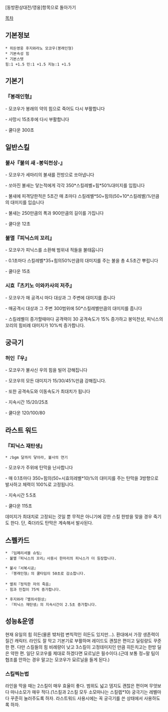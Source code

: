 [동방환상대전/영웅]항목으로 돌아가기

[[목차]]
== 기본정보 ==
 * 히든영웅 후지와라노 모코우(봉래인형)
 * 기본속성 힘
 * 기본스텟
 힘:1 +1.5 민:1 +1.5 지능:1 +1.5

== 기본기 == 

=== 『봉래인형』 ===

- 모코우가 봉래의 약의 힘으로 죽어도 다시 부활합니다

- 사망시 15초후에 다시 부활합니다

- 쿨다운 300초
 
== 일반스킬 == 
=== 불사『불의 새 -봉익천상-』 ===

- 모코우가 세마리의 불새를 전방으로 쏘아냅니다
 
- 쏘아진 불새는 닿는적에게 각각 350*스킬레벨+힘*50%대미지를 입힙니다
 
- 불새에 피격당한적은 5초간 매 초마다 스킬레벨*50+힘의(50+10*스킬레벨)%만큼의 대미지를 입습니다
 
- 불새는 250만큼의 폭과 900만큼의 길이를 가집니다
 
- 쿨다운 12초

=== 불멸『피닉스의 꼬리』 === 

- 모코우가 피닉스를 소환해 범위내 적들을 불태웁니다

- 0.1초마다 스킬레벨*35+힘의50%만큼의 대미지를 주는 불을 총 4.5초간 뿌립니다

- 쿨다운 15초

=== 시효『츠키노 이와카사의 저주』 ===

- 모코우가 매 공격시 마다 대상과 그 주변에 대미지를 줍니다

- 매공격시 대상과 그 주변 300범위에 50*스킬레벨만큼의 대미지를 줍니다
 
- 스킬레벨이 증가할때마다 공격력이 30 공격속도가 15% 증가하고 봉익천상, 피닉스의 꼬리의 힘비례 대미지가 10%씩 증가합니다.

== 궁극기 ==
=== 허인『우』 ===

- 모코우가 불사신 우의 힘을 빌어 강해집니다
 
- 모코우의 모든 대미지가 15/30/45%만큼 강해집니다.
 
- 또한 공격속도와 이동속도가 최대치가 됩니다 
 
- 지속시간 15/20/25초 
 
- 쿨다운 120/100/80

== 라스트 워드 ==
=== 『피닉스 재탄생』 ===
 * ♪bgm 달까지 닿아라, 불사의 연기

- 모코우가 주위에 탄막을 난사합니다

- 매 0.1초마다 350+힘의(50+시효의레벨*10)%의 대미지를 주는 탄막을 3방향으로 발사하고 체력이 100%로 고정됩니다.

- 지속시간 5.5초

- 쿨다운 115초

데미지가 최대치로 고정되는 것일 뿐 무적은 아니기에 강한 스킬 한방을 맞을 경우 죽기도 한다. 단, 죽더라도 탄막은 계속해서 발사된다.

== 스펠카드 ==

 * 『임페리셔블 슈팅』
 - 불멸『피닉스의 꼬리』사용시 한마리의 피닉스가 더 등장합니다.

 * 불사『서복시공』
 - 『봉래인형』의 쿨타임이 50초로 감소합니다.
 
 * 멸죄『정직한 자의 죽음』
 - 힘과 민첩이 75씩 증가합니다.

 * 후지와라『멸죄사원상』
 - 『피닉스 재탄생』의 지속시간이 2.5초 증가합니다.

== 성능&운영 ==
현재 유일의 힘 히든(물론 뱤처럼 변칙적인 히든도 있지만...). 환대에서 가장 생존력이 질긴 캐릭터. 라인도 잘 막고 기본기로 부활하며 레이드도 괜찮은 편이고 딜링량도 꾸준한 편. 다만 스킬들의 힘 비례량이 낮고 3스킬이 고정데미지인 만큼 히든치고는 한방 딜은 약한 편. 일단 모코우를 제대로 하겠다면 묘르닐은 필수이다.(근데 보통 정~말 팀이 협조를 안하는 경우 말고는 모코우가 묘르닐을 들게 된다.)

=== 스킬찍는법 ===
라인을 막을 때는 2스킬이 매우 효율이 좋다. 범위도 넓고 뎀지도 괜찮은 편이며 무엇보다 마나소모가 매우 적다.(1스킬과 2스킬 모두 소모마나는 스킬렙*10) 궁극기는 레벨마다 꾸준히 눌러주도록 하자. 라스트워드 사용시에는 꼭 궁극기를 쓴 상태에서 사용하도록 하자.
